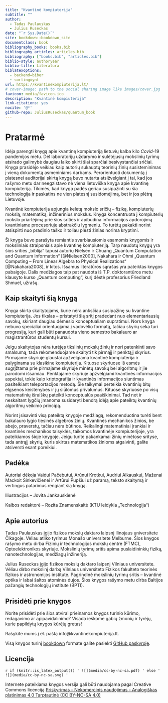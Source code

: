 ```yaml
--- 
title: "Kvantinė kompiuterija"
subtitle: ""
author:
  - Tadas Paulauskas
  - Julius Ruseckas
date: "`r Sys.Date()`"
site: bookdown::bookdown_site
documentclass: book
bibliography_books: books.bib
bibliography_articles: articles.bib
bibliography: ["books.bib", "articles.bib"]
biblio-style: authoryear
biblio-title: Literatūra
biblatexoptions:
  - backend=biber
  - sorting=ynt
url: https://kvantinekompiuterija.lt/
# cover-image: path to the social sharing image like images/cover.jpg
favicon: media/favicon.ico
description: "Kvantinė kompiuterija"
link-citations: yes
nocite: '@*'
github-repo: JuliusRuseckas/quantum_book
---
```


# Pratarmė {-}

Idėja parengti knygą apie kvantinę kompiuteriją lietuvių kalba kilo *Covid*-19
pandemijos metu. Dėl laboratorijų uždarymo ir sulėtėjusių mokslinių tyrimų
atsirado galimybė daugiau laiko skirti šiai sparčiai besivystančiai sričiai.
Knyga prasidėjo veikiau kaip autorių sukauptų teorinių žinių susisteminimas į
vieną dokumentą asmeniniams darbams. Perorientuoti dokumentą į
platesnei auditorijai skirtą knygą buvo nutarta atsižvelgiant į tai, kad jos
rašymo metu dar neegzistavo nė viena lietuviška knyga apie kvantinę
kompiuteriją. Tikimės, kad knyga padės geriau susipažinti su šia technologija
ir paskatins ne vien platesnį susidomėjimą, bet ir jos plėtrą Lietuvoje.

Kvantinė kompiuterija apjungia keletą mokslo sričių – fiziką,
kompiuterių mokslą, matematiką, inžinerinius mokslus. Knyga
koncentruota į kompiuterių mokslo priartėjimą prie šios srities ir apibūdina
informacijos apdorojimą kvantiniame procesoriuje abstrakčiu lygmeniu. To turėtų
pakakti norint atsispirti nuo pradinio taško ir toliau plėsti žinias norima
kryptimi.

Ši knyga buvo parašyta remiantis svarbiausiomis esamomis knygomis ir
moksliniais straipsniais apie kvantinę kompiuteriją. Tarp naudotų knygų yra
šios srities „biblija“ tapusi autorių Nielsen ir Chuang „Quantum Computation
and Quantum Information“ [@Nielsen2000], Nakahara ir Ohmi „Quantum Computing –
From Linear Algebra to Physical Realizations“ [@Nakahara2008], ir kitos.
Išsamus literatūros sąrašas yra pateiktas knygos pabaigoje. Dalis medžiagos
taip pat naudota iš T.P. doktorantūros metu klausyto kurso „Quantum
computing“, kurį dėstė profesorius Friedland Shmuel, užrašų. 


## Kaip skaityti šią knygą {-}

Knyga skirta skaitytojams, kurie nėra anksčiau susipažinę su kvantine
kompiuterija. Jos tikslas – pristatyti šią sritį pradedant nuo elementariausių
savokų, skiriant daugiau dėmesio konceptualiam supratimui. Nors knyga nebuvo
specialiai orientuojama į vadovėlio formatą, tačiau skyrių seka turi
progresiją, kuri gali būti panaudota vieno semestro bakalauro ar magistrantūros
studentų kursui. 

Jeigu skaitytojas nėra turėjęs tikslinių mokslų žinių ir nori patenkinti savo
smalsumą, tada rekomenduojame skaityti tik pirmąjį ir penktąjį skyrius.
Pirmajame skyriuje glaustai apžvelgiama kvantinė kompiuterija ir palyginama su
klasikine kompiuterija. Kituose skyriuose iš esmės sugrįžtama prie pirmajame
skyriuje minėtų savokų bei algoritmų ir jie parodomi išsamiau. Penktajame
skyriuje apžvelgiami kvantinės informacijos aspektai, tokie kaip kriptografija
ir kvantinės informacijos siuntimas pasitelkiant teleportacijos metodą. Šie
taikymai perteikia kvantinių bitų elgsenos keistenybes ir jų siūlomus
privalumus. Kituose skyriuose po visų matematinių išraiškų pateikti
konceptualūs paaiškinimai. Tad net ir neskaitant lygčių įmanoma susidaryti
bendrą idėją apie pateiktų kvantinių algoritmų veikimo principą. 

Norint įsisavinti visą pateiktą knygoje medžiagą, rekomenduotina turėti bent
bakalauro lygio tiesinės algebros žinių. Kvantinės mechanikos žinios, be abejo,
praverstų, tačiau nėra būtinos. Reikalingi matematiniai įrankiai ir kvantinės
mechanikos taisyklės, taikomos kvantinėje kompiuterijoje, yra pateikiamos šioje
knygoje. Jeigu turite pakankamai žinių minėtose srityse, tada antrąjį skyrių,
kuris skirtas matematikos žinioms atgaivinti, galite atsiversti esant
poreikiui.


## Padėka {-}

Autoriai dėkoja Vaidui Pačebutui, Arūnui Krotkui, Audriui Alkauskui, Maženai Mackoit Sinkevičienei ir Artūrui Pupšiui už paramą, teksto skaitymą ir vertingus patarimus rengiant šią knygą.

Iliustracijos – Jovita Jankauskienė

Kalbos redaktorė – Rozita Znamenskaitė (KTU leidykla „Technologija“)


## Apie autorius {-}

Tadas Paulauskas įgijo fizikos mokslų daktaro laipsnį Ilinojaus universitete
Čikagoje. Vėliau atliko tyrimus Monašo universitete Melburne. Šios knygos
rašymo metu dirba Fizinių ir technologijos mokslų centre (FTMC),
Optoelektronikos skyriuje. Mokslinių tyrimų sritis apima puslaidininkių fiziką,
nanotechnologijas, medžiagų inžineriją.

Julius Ruseckas įgijo fizikos mokslų daktaro laipsnį Vilniaus universitete.
Vėliau dirbo mokslinį darbą Vilniaus universiteto Fizikos fakulteto teorinės
fizikos ir astronomijos institute. Pagrindinė mokslinių tyrimų sritis –
kvantinė optika ir labai šaltos atominės dujos. Šios knygos rašymo metu dirba
Baltijos pažangių technologijų institute (BPTI).

## Prisidėti prie knygos {-}

Norite prisidėti prie šios atvirai prieinamos knygos turinio kūrimo, redagavimo ar apipavidalinimo?
Visada ieškome gabių žmonių ir tyrėjų, kurie papildytų knygos kūrėjų gretas!

Rašykite mums į el. paštą info@kvantinekompiuterija.lt. 

Visą knygos turinį [bookdown](https://bookdown.org/) formate galite pasiekti
[GitHub paskyroje](https://github.com/JuliusRuseckas/quantum_book). 


## Licencija {-}

`r if (knitr::is_latex_output()) '
![](media/cc-by-nc-sa.pdf)
' else '
![](media/cc-by-nc-sa.svg)
'`

Internete pateikiama knygos versija gali būti naudojama pagal Creative Commons licenciją
[Priskyrimas - Nekomercinis naudojimas - Analogiškas platinimas 4.0 Tarptautinė (CC BY-NC-SA 4.0)](https://creativecommons.org/licenses/by-nc-sa/4.0/deed.lt)


